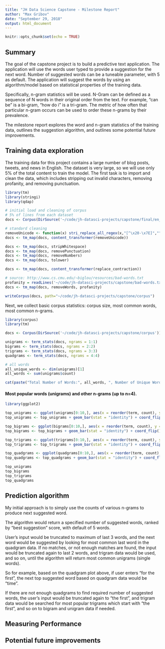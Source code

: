 ```yaml
---
title: "JH Data Science Capstone - Milestone Report"
author: "Max Gribov"
date: "September 29, 2018"
output: html_document
---
```


```r
knitr::opts_chunk$set(echo = TRUE)
```

## Summary

The goal of the capstone project is to build a predictive text application. The application will use the words user typed to provide a suggestion for the next word. Number of suggested words can be a tuneable parameter, with 5 as default. The application will suggest the words by using an algorithm/model based on statistical properties of the training data.

Specifically, n-gram statistics will be used. N-Gram can be defined as a sequence of N words in their original order from the text. For example, "can be" is a bi-gram, "how do i" is a tri-gram. The metric of how often that particular n-gram occurs can be used to order these n-grams by their prevalence. 

The milestone report explores the word and n-gram statistics of the training data, outlines the suggestion algorithm, and outlines some potential future improvements.


## Training data exploration

The training data for this project contains a large number of blog posts, tweets, and news in English.
The dataset is very large, so we will use only 5% of the total content to train the model.
The first task is to import and clean the data, which includes stripping out invalid characters, removing profanity, and removing punctuation.
```r
library(tm)
library(stringi)
library(qdap)

# initial load and cleaning of corpus
# 5% of lines from each dataset
docs <- Corpus(DirSource('~/code/jh-datasci-projects/capstone/final/en_US/smaller'))

# standard cleaning
removeUnicode <- function(x) stri_replace_all_regex(x,"[^\x20-\x7E]","")
docs <- tm_map(docs, content_transformer(removeUnicode))

docs <- tm_map(docs, stripWhitespace)
docs <- tm_map(docs, removePunctuation)
docs <- tm_map(docs, removeNumbers)
docs <- tm_map(docs, tolower)

docs <- tm_map(docs, content_transformer(replace_contraction))

# source: http://www.cs.cmu.edu/~biglou/resources/bad-words.txt
profanity = readLines('~/code/jh-datasci-projects/capstone/bad-words.txt')
docs <- tm_map(docs, removeWords, profanity)

writeCorpus(docs, path="~/code/jh-datasci-projects/capstone/corpus")
```


Next, we collect basic corpus statistics: corpus size, most common words, most common n-grams.
```r
library(corpus)
library(tm)

docs <- Corpus(DirSource('~/code/jh-datasci-projects/capstone/corpus'))

unigrams <- term_stats(docs, ngrams = 1:1)
bigrams <- term_stats(docs, ngrams = 2:2)
trigrams <- term_stats(docs, ngrams = 3:3)
quadgrams <- term_stats(docs, ngrams = 4:4)

# all words
all_unique_words <- dim(unigrams)[1]
all_words <- sum(unigrams$count)

cat(paste("Total Number of Words:", all_words, ", Number of Unique Words:", all_unique_words))

```


#### Most popular words (unigrams) and other n-grams (up to n=4).
```r
library(ggplot2)

top_unigrams <- ggplot(unigrams[0:10,], aes(x = reorder(term, count), y = count))
top_unigrams <- top_unigrams + geom_bar(stat = "identity") + coord_flip()  + labs(title = "Top 10 Unigrams")

top_bigrams <- ggplot(bigrams[0:10,], aes(x = reorder(term, count), y = count))
top_bigrams <- top_bigrams + geom_bar(stat = "identity") + coord_flip()  + labs(title = "Top 10 Bigrams")

top_trigrams <- ggplot(trigrams[0:10,], aes(x = reorder(term, count), y = count))
top_trigrams <- top_trigrams + geom_bar(stat = "identity") + coord_flip()  + labs(title = "Top 10 Trigrams")

top_quadgrams <- ggplot(quadgrams[0:10,], aes(x = reorder(term, count), y = count))
top_quadgrams <- top_quadgrams + geom_bar(stat = "identity") + coord_flip() + labs(title = "Top 10 Quadgrams")

top_unigrams
top_bigrams
top_trigrams
top_quadgrams
```


## Prediction algorithm

My initial approach is to simply use the counts of various n-grams to produce next suggested word.

The algorithm would return a specified number of suggested words, ranked by "best suggestion" score, with default of 5 words.

User's input would be truncated to maximum of last 3 words, and the next word would be suggested by looking for most common last word in the quadgram data. If no matches, or not enough matches are found, the input would be truncated again to last 2 words, and trigram data would be used, and so on, until the algorithm will return most common unigrams (single words). 

So for example, based on the quadgram plot above, if user enters "for the first", the next top suggested word based on quadgram data would be "time".

If there are not enough quadgrams to find required number of suggested words, the user's input would be truncated again to "the first", and trigram data would be searched for most popular trigrams which start with "the first", and so on to bigram and unigram data if needed.


## Measuring Performance


## Potential future improvements
